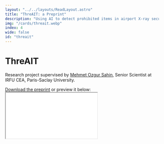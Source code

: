 ```yaml
---
layout: "../../layouts/ReadLayout.astro"
title: "ThreAIT: a Preprint"
description: "Using AI to detect prohibited items in airport X-ray security screening"
img: "/cards/threait.webp"
index: 4
wide: false
id: "threait"
---
```


# ThreAIT

Research project supervised by [Mehmet Ozgur Sahin](https://sahin.web.cern.ch/msahin/), Senior Scientist at IRFU CEA, Paris-Saclay University.

<div>
<a href="/file/threait.pdf" download="ThreAIT">Download the preprint</a>
or preview it below:
</div>

<iframe class="border-2 border-neutral-400 rounded-md h-[60vh] w-full" src="/file/threait.pdf"></iframe>
